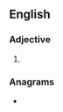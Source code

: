 ==English==

===Adjective===
{{head|en|superlative adjective}}

# {{en-superlative of|orange}}

===Anagrams===
* {{anagrams|en|a=aegnorst|NOR gates|estragon|groanest|negators|ragstone|tronages}}